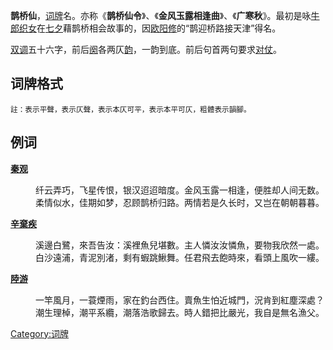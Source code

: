 '''鹊桥仙'''，[[词牌|词牌]]名。亦称《'''鹊桥仙令'''》、《'''金风玉露相逢曲'''》、《'''广寒秋'''》。最初是咏[[牛郎|牛郎]][[织女|织女]]在[[七夕|七夕]]藉鹊桥相会故事的，因[[欧阳修|欧阳修]]的“鹊迎桥路接天津”得名。

[[双调|双调]]五十六字，前后[[阕|阕]]各两仄[[韵|韵]]，一韵到底。前后句首两句要求[[对仗|对仗]]。

== 词牌格式 ==
<span style="font-size:smaller;">註：{{平仄|平}}表示平聲，{{平仄|仄}}表示仄聲，{{平仄|[仄]}}表示本仄可平，{{平仄|[平]}}表示本平可仄，粗體表示韻腳。</span>

{{平仄|
[平]平[仄]仄，[平]平[仄]仄，[仄]仄[平]平[仄]'''仄'''。[平]平[仄]仄仄平平，仄[仄]仄、平平[仄]'''仄'''。

[平]平[仄]仄，[平]平[仄]仄，[仄]仄[平]平[仄]'''仄'''。 [平]平[仄]仄仄平平，仄[仄]仄、平平[仄]'''仄'''。}}

== 例词 ==
{{wikisource|鹊桥仙}}
'''[[秦观|秦观]]'''

: 纤云弄巧，飞星传恨，银汉迢迢暗度。金风玉露一相逢，便胜却人间无数。
: 柔情似水，佳期如梦，忍顾鹊桥归路。两情若是久长时，又岂在朝朝暮暮。

'''[[辛棄疾|辛棄疾]]'''
　
: 溪邊白鷺，來吾告汝：溪裡魚兒堪數。主人憐汝汝憐魚，要物我欣然一處。
: 白沙遠浦，青泥別渚，剩有蝦跳鰍舞。任君飛去飽時來，看頭上風吹一縷。

'''[[陸游|陸游]]'''
　
: 一竿風月，一蓑煙雨，家在釣台西住。賣魚生怕近城門，況肯到紅塵深處？
: 潮生理棹，潮平系纜，潮落浩歌歸去。時人錯把比嚴光，我自是無名漁父。
{{詞牌}}
[[Category:词牌|Category:词牌]]